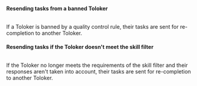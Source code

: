 #### Resending tasks from a banned Toloker

<Image withBackground imageId="1cb0eac2cf3903c289702647a86c057f" alt="" />

If a Toloker is banned by a quality control rule, their tasks are sent for re-completion to another Toloker.

#### Resending tasks if the Toloker doesn't meet the skill filter

<Image withBackground imageId="1675426753763" alt="" />

If the Toloker no longer meets the requirements of the skill filter and their responses aren't taken into account, their tasks are sent for re-completion to another Toloker.